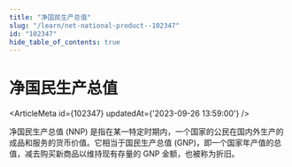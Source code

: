 ```yaml
---
title: "净国民生产总值"
slug: "/learn/net-national-product--102347"
id: "102347"
hide_table_of_contents: true
---
```



# 净国民生产总值

<ArticleMeta id={102347} updatedAt={'2023-09-26 13:59:00'} />
<div className='border-solid border-b border-t-0 my-4 border-[var(--ifm-color-gray-300)]' />

净国民生产总值 (NNP) 是指在某一特定时期内，一个国家的公民在国内外生产的成品和服务的货币价值。它相当于国民生产总值 (GNP)，即一个国家年产值的总值，减去购买新商品以维持现有存量的 GNP 金额，也被称为折旧。
